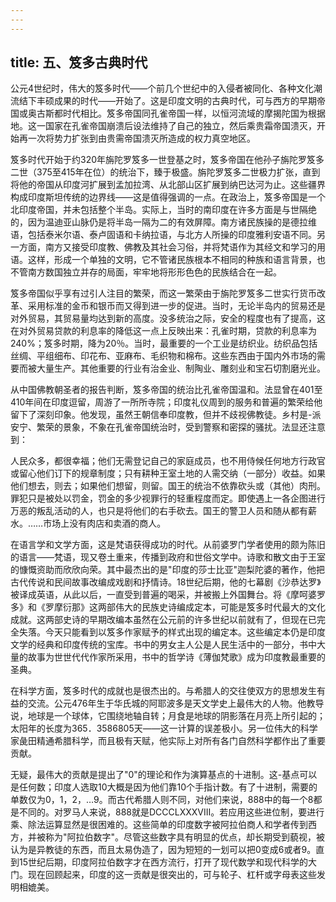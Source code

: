 ```yaml
---
---
---
```

title: 五、笈多古典时代
---



公元4世纪时，伟大的笈多时代——个前几个世纪中的入侵者被同化、各种文化潮流结下丰硕成果的时代——开始了。这是印度文明的古典时代，可与西方的早期帝国或奥古斯都时代相比。笈多帝国同孔雀帝国一样，以恒河流域的摩揭陀国为根据地。这一国家在孔雀帝国崩溃后设法维持了自己的独立，然后乘贵霜帝国溃灭，开始再一次将势力扩张到由贵需帝国溃灭所造成的权力真空地区。

笈多时代开始于约320年旃陀罗笈多一世登基之时，笈多帝国在他孙子旃陀罗笈多二世（375至415年在位）的统治下，臻于极盛。旃陀罗笈多二世极力扩张，直到将他的帝国从印度河扩展到孟加拉湾、从北部山区扩展到纳巴达河为止。这些疆界构成印度斯坦传统的边界线——这是值得强调的一点。在政治上，笈多帝国是一个北印度帝国，并未包括整个半岛。实际上，当时的南印度在许多方面是与世隔绝的，因为温迪亚山脉仍是将半岛一隔为二的有效屏障。南方诸民族操的是德拉维语，包括泰米尔语、泰卢固语和卡纳拉语，与北方人所操的印度雅利安语不同。另一方面，南方又接受印度教、佛教及其社会习俗，并将梵语作为其经文和学习的用语。这样，形成一个单独的文明，它不管诸民族根本不相同的种族和语言背景，也不管南方数国独立并存的局面，牢牢地将形形色色的民族结合在一起。

笈多帝国似乎享有过引人注目的繁荣，而这一繁荣由于旃陀罗笈多二世实行货币改革、采用标准的金币和银币而又得到进一步的促进。当时，无论半岛内的贸易还是对外贸易，其贸易量均达到新的高度。没多统治之际，安全的程度也有了提高，这在对外贸易贷款的利息率的降低这一点上反映出来：孔雀时期，贷款的利息率为240%；笈多时期，降为20％。当时，最重要的一个工业是纺织业。纺织品包括丝绸、平组细布、印花布、亚麻布、毛织物和棉布。这些东西由于国内外市场的需要而被大量生产。其他重要的行业有治金业、制陶业、雕刻业和宝石切割磨光业。

从中国佛教朝圣者的报告判断，笈多帝国的统治比孔雀帝国温和。法显曾在401至410年间在印度逗留，周游了一所所寺院；印度礼仪周到的服务和普遍的繁荣给他留下了深刻印象。他发现，虽然王朝信奉印度教，但并不歧视佛教徒。乡村是-派安宁、繁荣的景象，不象在孔雀帝国统治时，受到警察和密探的骚扰。法显还注意到：

人民众多，都很幸福；他们无需登记自己的家庭成员，也不用侍候任何地方行政官或留心他们订下的规章制度；只有耕种王室土地的人需交纳（一部分）收益。如果他们想去，则去；如果他们想留，则留。国王的统治不依靠砍头或（其他）肉刑。罪犯只是被处以罚金，罚金的多少视罪行的轻重程度而定。即使遇上一各企图进行万恶的叛乱活动的人，也只是将他们的右手砍去。国王的警卫人员和随从都有薪水。……市场上没有肉店和卖酒的商人。

在语言学和文学方面，这是梵语获得成功的时代。从前婆罗门学者使用的颇为陈旧的语言——梵语，现又卷土重来，传播到政府和世俗文学中。诗歌和散文由于王室的慷慨资助而欣欣向荣。其中最杰出的是"印度的莎士比亚"迦梨陀婆的著作，他把古代传说和民间故事改编成戏剧和抒情诗。18世纪后期，他的七幕剧《沙恭达罗》被译成英语，从此以后，一直受到普遍的喝采，并被搬上外国舞台。将《摩呵婆罗多》和《罗摩衍那》这两部伟大的民族史诗编成定本，可能是笈多时代最大的文化成就。这两部史诗的早期改编本虽然在公元前的许多世纪以前就有了，但现在已完全失落。今天只能看到以笈多作家赋予的样式出现的编定本。这些编定本仍是印度文学的经典和印度传统的宝库。书中的男女主人公是人民生活中的一部分，书中大量的故事为世世代代作家所采用，书中的哲学诗《薄伽梵歌》成为印度教最重要的圣典。

在科学方面，笈多时代的成就也是很杰出的。与希腊人的交往使双方的思想发生有益的交流。公元476年生于华氏城的阿耶波多是天文学史上最伟大的人物。他教导说，地球是一个球体，它围绕地轴自转；月食是地球的阴影落在月亮上所引起的；太阳年的长度为365．3586805天——这一计算的误差极小。另一位伟大的科学家彘田精通希腊科学，而且极有天赋，他实际上对所有各门自然科学都作出了重要贡献。

无疑，最伟大的贡献是提出了"0"的理论和作为演算基点的十进制。这-基点可以是任何数；印度人选取10大概是因为他们靠10个手指计数。有了十进制，需要的单数仅为0，1，2，…9。而古代希腊人则不同，对他们来说，888中的每一个8都是不同的。对罗马人来说，888就是DCCCLXXXVIII。若应用这些进位制，要进行乘、除法运算显然是很困难的。这些简单的印度数字被阿拉伯商人和学者传到西方，并被称为"阿拉伯数字"。尽管这些数字具有明显的优点，却长期受到藐视，被认为是异教徒的东西，而且太易伪造了，因为短短的一划可以把0变成6或者9。直到15世纪后期，印度阿拉伯数字才在西方流行，打开了现代数学和现代科学的大门。现在回顾起来，印度的这一贡献是很突出的，可与轮子、杠杆或字母表这些发明相媲美。
